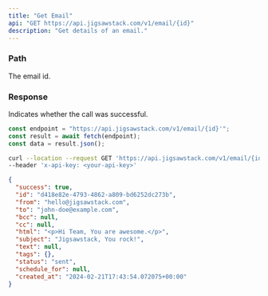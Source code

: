 ```yaml
---
title: "Get Email"
api: "GET https://api.jigsawstack.com/v1/email/{id}"
description: "Get details of an email."
---
```


### Path

<ParamField path="id" type="string" required>
  The email id.
</ParamField>

<Snippet file="header.mdx" />

### Response

<ResponseField name="success" type="boolean">
  Indicates whether the call was successful.
</ResponseField>

<RequestExample>

```javascript Node.js
const endpoint = "https://api.jigsawstack.com/v1/email/{id}'";
const result = await fetch(endpoint);
const data = result.json();
```

```bash cURL
curl --location --request GET 'https://api.jigsawstack.com/v1/email/{id}' \
--header 'x-api-key: <your-api-key>'
```

</RequestExample>

<ResponseExample>

```json Response
{
  "success": true,
  "id": "d418e82e-4793-4862-a809-bd6252dc273b",
  "from": "hello@jigsawstack.com",
  "to": "john-doe@example.com",
  "bcc": null,
  "cc": null,
  "html": "<p>Hi Team, You are awesome.</p>",
  "subject": "Jigsawstack, You rock!",
  "text": null,
  "tags": {},
  "status": "sent",
  "schedule_for": null,
  "created_at": "2024-02-21T17:43:54.072075+00:00"
}
```

</ResponseExample>
